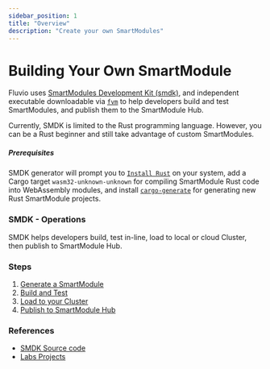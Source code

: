 ```yaml
---
sidebar_position: 1
title: "Overview"
description: "Create your own SmartModules"
---
```


# Building Your Own SmartModule

Fluvio uses [SmartModules Development Kit (smdk)], and independent executable downloadable via [`fvm`] to help developers build and test SmartModules, and publish them to the SmartModule Hub.

Currently, SMDK is limited to the Rust programming language. However, you can be a Rust beginner and still take advantage of custom SmartModules.

##### Prerequisites

SMDK generator will prompt you to [`Install Rust`] on your system, add a Cargo target `wasm32-unknown-unknown` for compiling SmartModule Rust code into WebAssembly modules, and install [`cargo-generate`] for generating new Rust SmartModule projects.

### SMDK - Operations

SMDK helps developers build, test in-line, load to local or cloud Cluster, then publish to SmartModule Hub.

### Steps

1. [Generate a SmartModule]
2. [Build and Test]
3. [Load to your Cluster]
4. [Publish to SmartModule Hub]

### References

* [SMDK Source code]
* [Labs Projects]


[`Install Rust`]: https://www.rust-lang.org/tools/install
[`cargo-generate`]: https://github.com/cargo-generate/cargo-generate
[`Fluvio CLI`]: /docs/fluvio/cli/introduction
[SMDK Source code]: https://github.com/infinyon/fluvio/tree/master/crates/smartmodule-development-kit

[`fvm`]: fluvio/fvm/overview.mdx
[SmartModules Development Kit (smdk)]: ../smdk.mdx

[Generate a SmartModule]: generate.mdx
[Build and Test]: build.mdx
[Load to your Cluster]: load.mdx
[Publish to SmartModule Hub]: publish.mdx

[Labs Projects]: https://github.com/infinyon/labs-projects

